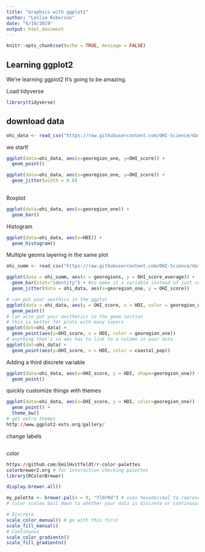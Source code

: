 ```yaml
---
title: "Graphics with ggplot2"
author: "Leslie Roberson"
date: "6/19/2019"
output: html_document
---
```


```r
knitr::opts_chunk$set(echo = TRUE, message = FALSE)
```

## Learning ggplot2

We're learning ggplot2 It's going to be amazing.

Load tidyverse
```r
library(tidyverse)
```

## download data

```r

ohi_data <- read_csv("https://raw.githubusercontent.com/OHI-Science/data-science-training/master/data/OHI_global_data.csv")

```

we start!

```r

ggplot(data=ohi_data, aes(x=georegion_one, y=OHI_score)) +
  geom_point()

ggplot(data=ohi_data, aes(x=georegion_one, y=OHI_score)) +
  geom_jitter(width = 0.8)
  
```
Boxplot
```r
ggplot(data=ohi_data, aes(x=georegion_one)) +
  geom_bar()
```
Histogram
```r
ggplot(data=ohi_data, aes(x=HDI)) +
  geom_histogram()
```
Multiple geoms layering in the same plot

```r
ohi_summ <- read_csv("https://raw.githubusercontent.com/OHI-Science/data-science-training/master/data/OHI_scores_georegion_summary.csv")

ggplot(data = ohi_summ, aes(x = georegions, y = OHI_score_average)) +
  geom_bar(stat="identity") + #to make it a variable instead of just count of number of rows
  geom_jitter(data = ohi_data, aes(x=georegion_one, y = OHI_score))

# can put your aesthics in the ggplot 
ggplot(data = ohi_data, aes(y = OHI_score, x = HDI, color = georegion_one)) +
  geom_point()
# Can also put your aesthetics in the geom section
# this is better for plots with many layers
ggplot(dat=ohi_data) +
  geom_point(aes(y=OHI_score, x = HDI, color = georegion_one))
# anything that's in aes has to link to a column in your data
ggplot(dat=ohi_data) +
  geom_point(aes(y=OHI_score, x = HDI, color = coastal_pop))
```
Adding a third discrete variable
```r
ggplot(data=ohi_data, aes(x=OHI_score, y = HDI, shape=georegion_one)) +
  geom_point()
```
quickly customize things with themes
```r
ggplot(data=ohi_data, aes(x=OHI_score, y = HDI, color=georegion_one)) +
  geom_point() +
  theme_bw()
# get extra themes
http://www.ggplot2-exts.org/gallery/
```
change labels
```r

```
color
```r
https://github.com/EmilHvitfeldt/r-color-palettes
colorbrewer2.org # for interaction checking palettes
library(RColorBrewer)

display.brewer.all()

my_palette <- brewer.pal(n = 9, "YlOrRd") # uses hexadecimal to represent colors
# color scales boil down to whether your data is discrete or continuous

# Discrete
scale_color_manual() # go with this first
scale_fill_manual()
# Continuous
scale_color_gradientn()
scale_fill_gradientn()

```





